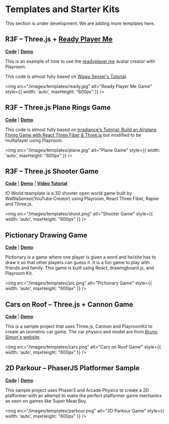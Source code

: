 
# Templates and Starter Kits

<Callout emoji="👷🏼‍♀️">
  This section is under development. We are adding more templates here.
</Callout>



## R3F – Three.js + [Ready Player Me](https://readyplayer.me/)
**[Code](https://github.com/asadm/playroom-docs/tree/main/examples/r3f-readyplayerme)** | **[Demo](https://readyplayerme.joinplayroom.com/)**

This is an example of how to use the [readyplayer.me](https://readyplayer.me/) avatar creator with Playroom.

This code is almost fully based on [Wawa Sensei's Tutorial](https://www.youtube.com/watch?v=DUOrkfsLNow).

<img src="/images/templates/ready.jpg" alt="Ready Player Me Game" style={{ width: 'auto', maxHeight: "600px" }} />


## R3F – Three.js Plane Rings Game
**[Code](https://github.com/asadm/playroom-docs/tree/main/examples/r3f-plane-rings)** | **[Demo](https://planerings.joinplayroom.com/)**

This code is almost fully based on [Irradiance's Tutorial: Build an Airplane Flying Game with React Three Fiber & Three.js](https://www.youtube.com/watch?v=kU77JU7tluc) but modified to be multiplayer using Playroom.

<img src="/images/templates/plane.jpg" alt="Plane Game" style={{ width: 'auto', maxHeight: "600px" }} />


## R3F – Three.js Shooter Game
**[Code](https://github.com/asadm/playroom-docs/tree/main/examples/r3f-shooter-game)** | **[Demo](https://shooter.joinplayroom.com/)** | **[Video Tutorial](https://www.youtube.com/watch?v=nQI8UNe6cfA)**

IO World teamplate is a 3D shooter open world game built by WaWaSensei(YouTube Creator) using Playroom, React Three Fiber, Rapier and Three.js. 

<img src="/images/templates/shoot.png" alt="Shooter Game" style={{ width: 'auto', maxHeight: "600px" }} />



## Pictionary Drawing Game
**[Code](https://github.com/asadm/playroom-docs/tree/main/examples/drawinggame)** | **[Demo](https://draw.joinplayroom.com/)**


Pictionary is a game where one player is given a word and he/she has to draw it so that other players can guess it. It is a fun game to play with friends and family. This game is built using React, drawingboard.js, and Playroom Kit.

<img src="/images/templates/pic.png" alt="Pictionary Game" style={{ width: 'auto', maxHeight: "600px" }} />

## Cars on Roof – Three.js + Cannon Game
**[Code](https://github.com/asadm/playroom-docs/tree/main/examples/carsonroof)** | **[Demo](https://carsonroof.joinplayroom.com/)**

This is a sample project that uses Three.js, Cannon and PlayroomKit to create an isometric car game. The car physics and model are from [Bruno Simon's website](https://bruno-simon.com/).

<img src="/images/templates/cars.png" alt="Cars on Roof Game" style={{ width: 'auto', maxHeight: "600px" }} />

## 2D Parkour – PhaserJS Platformer Sample
**[Code](https://github.com/asadm/playroom-docs/tree/main/examples/2dparkour)** | **[Demo](https://2dparkour.joinplayroom.com/)**

This sample project uses Phaser3 and Arcade Physics to create a 2D platformer with an attempt to make the perfect platformer game mechanics as seen on games like Super Meat Boy.

<img src="/images/templates/parkour.png" alt="2D Parkour Game" style={{ width: 'auto', maxHeight: "600px" }} />

